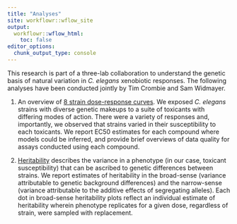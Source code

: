 ```yaml
---
title: "Analyses"
site: workflowr::wflow_site
output:
  workflowr::wflow_html:
    toc: false
editor_options:
  chunk_output_type: console
---
```


This research is part of a three-lab collaboration to understand the genetic basis of natural variation in *C. elegans* xenobiotic responses. The following analyses have been conducted jointly by Tim Crombie and Sam Widmayer.

1. An overview of [8 strain dose-response curves](toxin8strains.html). We exposed *C. elegans* strains with diverse genetic makeups to a suite of toxicants with differing modes of action. There were a variety of responses and, importantly, we observed that strains varied in their susceptibility to each toxicants. We report EC50 estimates for each compound where models could be inferred, and provide brief overviews of data quality for assays conducted using each compound.

2. [Heritability](heritability.html) describes the variance in a phenotype (in our case, toxicant susceptibility) that can be ascribed to genetic differences between strains. We report estimates of heritability in the broad-sense (variance attributable to genetic background differences) and the narrow-sense (variance attributable to the additive effects of segregating alleles). Each dot in broad-sense heritability plots reflect an individual estimate of heritability wherein phenotype replicates for a given dose, regardless of strain, were sampled with replacement.
